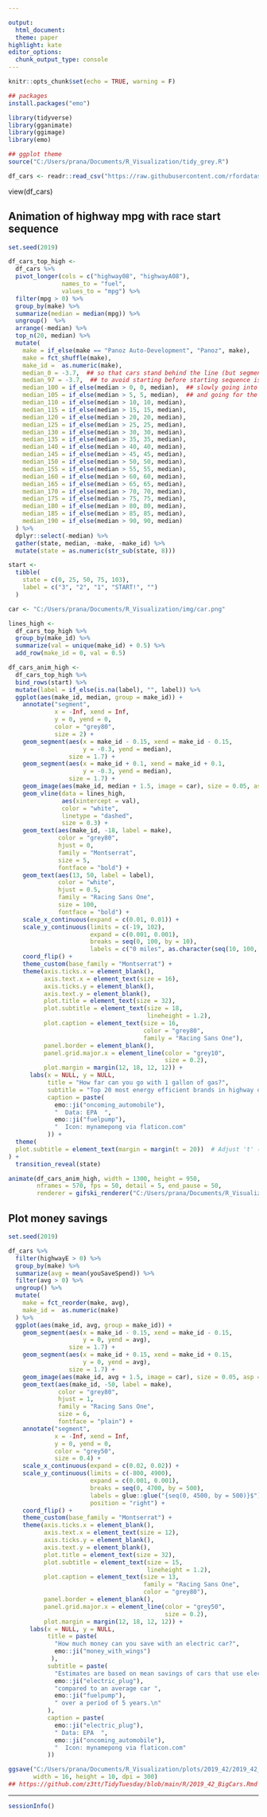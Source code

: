 ---

output:
  html_document:
  theme: paper
highlight: kate
editor_options:
  chunk_output_type: console
---
  
```{r setup, include=FALSE}
knitr::opts_chunk$set(echo = TRUE, warning = F)
```


```{r prep, message=FALSE, warning=FALSE}
## packages
install.packages("emo")

library(tidyverse)
library(gganimate)
library(ggimage)
library(emo)

## ggplot theme
source("C:/Users/prana/Documents/R_Visualization/tidy_grey.R")
```


```{r data}
df_cars <- readr::read_csv("https://raw.githubusercontent.com/rfordatascience/tidytuesday/master/data/2019/2019-10-15/big_epa_cars.csv")
```
view(df_cars)


## Animation of highway mpg with race start sequence

```{r animation-highway}
set.seed(2019)

df_cars_top_high <- 
  df_cars %>%
  pivot_longer(cols = c("highway08", "highwayA08"), 
               names_to = "fuel", 
               values_to = "mpg") %>%
  filter(mpg > 0) %>%
  group_by(make) %>%
  summarize(median = median(mpg)) %>%
  ungroup()  %>% 
  arrange(-median) %>% 
  top_n(20, median) %>%
  mutate(
    make = if_else(make == "Panoz Auto-Development", "Panoz", make),
    make = fct_shuffle(make),
    make_id =  as.numeric(make),
    median_0 = -3.7,  ## so that cars stand behind the line (but segments are not visible)
    median_97 = -3.7,  ## to avoid starting before starting sequence is over
    median_100 = if_else(median > 0, 0, median),  ## slowly going into position
    median_105 = if_else(median > 5, 5, median),  ## and going for the first 5 miles
    median_110 = if_else(median > 10, 10, median),
    median_115 = if_else(median > 15, 15, median),
    median_120 = if_else(median > 20, 20, median),
    median_125 = if_else(median > 25, 25, median),
    median_130 = if_else(median > 30, 30, median),
    median_135 = if_else(median > 35, 35, median),
    median_140 = if_else(median > 40, 40, median),
    median_145 = if_else(median > 45, 45, median),
    median_150 = if_else(median > 50, 50, median),
    median_155 = if_else(median > 55, 55, median),
    median_160 = if_else(median > 60, 60, median),
    median_165 = if_else(median > 65, 65, median),
    median_170 = if_else(median > 70, 70, median),
    median_175 = if_else(median > 75, 75, median),
    median_180 = if_else(median > 80, 80, median),
    median_185 = if_else(median > 85, 85, median),
    median_190 = if_else(median > 90, 90, median)
  ) %>% 
  dplyr::select(-median) %>% 
  gather(state, median, -make, -make_id) %>% 
  mutate(state = as.numeric(str_sub(state, 8)))

start <-
  tibble(
    state = c(0, 25, 50, 75, 103),
    label = c("3", "2", "1", "START!", "")
  )

car <- "C:/Users/prana/Documents/R_Visualization/img/car.png"

lines_high <-
  df_cars_top_high %>% 
  group_by(make_id) %>% 
  summarize(val = unique(make_id) + 0.5) %>% 
  add_row(make_id = 0, val = 0.5)

df_cars_anim_high <- 
  df_cars_top_high %>% 
  bind_rows(start) %>% 
  mutate(label = if_else(is.na(label), "", label)) %>% 
  ggplot(aes(make_id, median, group = make_id)) +
    annotate("segment", 
             x = -Inf, xend = Inf,
             y = 0, yend = 0,
             color = "grey80",
             size = 2) +
    geom_segment(aes(x = make_id - 0.15, xend = make_id - 0.15, 
                     y = -0.3, yend = median),
                 size = 1.7) +
    geom_segment(aes(x = make_id + 0.1, xend = make_id + 0.1, 
                     y = -0.3, yend = median),
                 size = 1.7) +
    geom_image(aes(make_id, median + 1.5, image = car), size = 0.05, asp = 0.7) +
    geom_vline(data = lines_high,
               aes(xintercept = val),
               color = "white",
               linetype = "dashed",
               size = 0.3) +
    geom_text(aes(make_id, -18, label = make),
              color = "grey80",
              hjust = 0,
              family = "Montserrat",
              size = 5,
              fontface = "bold") +
    geom_text(aes(13, 50, label = label),
              color = "white",
              hjust = 0.5,
              family = "Racing Sans One",
              size = 100,
              fontface = "bold") +
    scale_x_continuous(expand = c(0.01, 0.01)) +
    scale_y_continuous(limits = c(-19, 102), 
                       expand = c(0.001, 0.001),
                       breaks = seq(0, 100, by = 10),
                       labels = c("0 miles", as.character(seq(10, 100, by = 10)))) + 
    coord_flip() + 
    theme_custom(base_family = "Montserrat") +
    theme(axis.ticks.x = element_blank(),
          axis.text.x = element_text(size = 16),
          axis.ticks.y = element_blank(),
          axis.text.y = element_blank(),
          plot.title = element_text(size = 32),
          plot.subtitle = element_text(size = 18,
                                       lineheight = 1.2),
          plot.caption = element_text(size = 16,
                                      color = "grey80",
                                      family = "Racing Sans One"),
          panel.border = element_blank(),
          panel.grid.major.x = element_line(color = "grey10", 
                                            size = 0.2),
          plot.margin = margin(12, 18, 12, 12)) +
      labs(x = NULL, y = NULL,
           title = "How far can you go with 1 gallon of gas?",
           subtitle = "Top 20 most energy efficient brands in highway driving.Estimates are based on median MPG and MPGe of all models since 1984.\n\n",
           caption = paste(
             emo::ji("oncoming_automobile"), 
             "  Data: EPA  ", 
             emo::ji("fuelpump"), 
             "  Icon: mynamepong via flaticon.com"
           )) +
  theme(
  plot.subtitle = element_text(margin = margin(t = 20))  # Adjust 't' (top) value to move it lower
) +
  transition_reveal(state)

animate(df_cars_anim_high, width = 1300, height = 950, 
        nframes = 570, fps = 50, detail = 5, end_pause = 50,
        renderer = gifski_renderer("C:/Users/prana/Documents/R_Visualization/plots/2019_42/2019_42_BigCars_Highway.gif"))
```

## Plot money savings

```{r, plot-savings, fig.width = 16, fig.height = 10}
set.seed(2019)

df_cars %>% 
  filter(highwayE > 0) %>% 
  group_by(make) %>% 
  summarize(avg = mean(youSaveSpend)) %>% 
  filter(avg > 0) %>% 
  ungroup() %>% 
  mutate(
    make = fct_reorder(make, avg),
    make_id =  as.numeric(make)
  ) %>% 
  ggplot(aes(make_id, avg, group = make_id)) +
    geom_segment(aes(x = make_id - 0.15, xend = make_id - 0.15, 
                     y = 0, yend = avg),
                 size = 1.7) +
    geom_segment(aes(x = make_id + 0.15, xend = make_id + 0.15, 
                     y = 0, yend = avg),
                 size = 1.7) +
    geom_image(aes(make_id, avg + 1.5, image = car), size = 0.05, asp = 0.7) +
    geom_text(aes(make_id, -50, label = make),
              color = "grey80",
              hjust = 1,
              family = "Racing Sans One",
              size = 6,
              fontface = "plain") +
    annotate("segment",
             x = -Inf, xend = Inf,
             y = 0, yend = 0,
             color = "grey50",
             size = 0.4) +
    scale_x_continuous(expand = c(0.02, 0.02)) +
    scale_y_continuous(limits = c(-800, 4900), 
                       expand = c(0.001, 0.001),
                       breaks = seq(0, 4700, by = 500),
                       labels = glue::glue("{seq(0, 4500, by = 500)}$"),
                       position = "right") + 
    coord_flip() + 
    theme_custom(base_family = "Montserrat") +
    theme(axis.ticks.x = element_blank(),
          axis.text.x = element_text(size = 12),
          axis.ticks.y = element_blank(),
          axis.text.y = element_blank(),
          plot.title = element_text(size = 32),
          plot.subtitle = element_text(size = 15,
                                       lineheight = 1.2),
          plot.caption = element_text(size = 13, 
                                      family = "Racing Sans One",
                                      color = "grey80"),
          panel.border = element_blank(),
          panel.grid.major.x = element_line(color = "grey50", 
                                            size = 0.2),
          plot.margin = margin(12, 18, 12, 12)) +
      labs(x = NULL, y = NULL,
           title = paste(
             "How much money can you save with an electric car?", 
             emo::ji("money_with_wings")
            ),
           subtitle = paste(
             "Estimates are based on mean savings of cars that use electricity", 
             emo::ji("electric_plug"),
             "compared to an average car ", 
             emo::ji("fuelpump"),
             " over a period of 5 years.\n"
           ),
           caption = paste(
             emo::ji("electric_plug"), 
             " Data: EPA  ", 
             emo::ji("oncoming_automobile"), 
             "  Icon: mynamepong via flaticon.com"
           ))

ggsave("C:/Users/prana/Documents/R_Visualization/plots/2019_42/2019_42_BigCars_Savings.png", 
       width = 16, height = 10, dpi = 300)
## https://github.com/z3tt/TidyTuesday/blob/main/R/2019_42_BigCars.Rmd
```

***


  
```{r}
sessionInfo()
```


